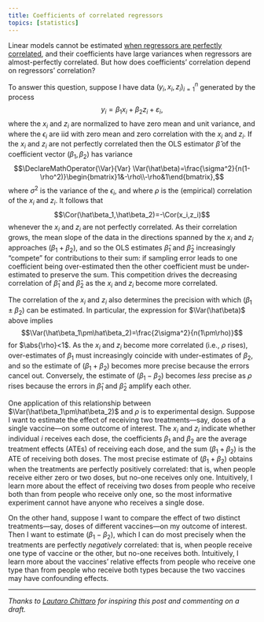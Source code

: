 ```yaml
---
title: Coefficients of correlated regressors
topics: [statistics]
---
```


Linear models cannot be estimated [when regressors are perfectly correlated](https://en.wikipedia.org/wiki/Multicollinearity), and their coefficients have large variances when regressors are almost-perfectly correlated.
But how does coefficients' correlation depend on regressors' correlation?

To answer this question, suppose I have data $(y_i,x_i,z_i)_{i=1}^n$ generated by the process
$$\newcommand{\abs}[1]{\lvert#1\rvert}
\DeclareMathOperator{\Cor}{Cor}
\DeclareMathOperator{\Cov}{Cov}
\DeclareMathOperator{\Var}{Var}
\renewcommand{\epsilon}{\varepsilon}
y_i=\beta_1x_i+\beta_2z_i+\epsilon_i,$$
where the $x_i$ and $z_i$ are normalized to have zero mean and unit variance, and where the $\epsilon_i$ are iid with zero mean and zero correlation with the $x_i$ and $z_i$.
If the $x_i$ and $z_i$ are not perfectly correlated then the OLS estimator $\hat\beta$ of the coefficient vector $(\beta_1,\beta_2)$ has variance
$$\DeclareMathOperator{\Var}{Var}
\Var(\hat\beta)=\frac{\sigma^2}{n(1-\rho^2)}\begin{bmatrix}1&-\rho\\-\rho&1\end{bmatrix},$$
where $\sigma^2$ is the variance of the $\epsilon_i$, and where $\rho$ is the (empirical) correlation of the $x_i$ and $z_i$.
It follows that
$$\Cor(\hat\beta_1,\hat\beta_2)=-\Cor(x_i,z_i)$$
whenever the $x_i$ and $z_i$ are not perfectly correlated.
As their correlation grows, the mean slope of the data in the directions spanned by the $x_i$ and $z_i$ approaches $(\beta_1+\beta_2)$, and so the OLS estimates $\hat\beta_1$ and $\hat\beta_2$ increasingly "compete" for contributions to their sum: if sampling error leads to one coefficient being over-estimated then the other coefficient must be under-estimated to preserve the sum.
This competition drives the decreasing correlation of $\hat\beta_1$ and $\hat\beta_2$ as the $x_i$ and $z_i$ become more correlated.

The correlation of the $x_i$ and $z_i$ also determines the precision with which $(\beta_1\pm\beta_2)$ can be estimated.
In particular, the expression for $\Var(\hat\beta)$ above implies
$$\Var(\hat\beta_1\pm\hat\beta_2)=\frac{2\sigma^2}{n(1\pm\rho)}$$
for $\abs{\rho}<1$.
As the $x_i$ and $z_i$ become more correlated (i.e., $\rho$ rises), over-estimates of $\beta_1$ must increasingly coincide with under-estimates of $\beta_2$, and so the estimate of $(\beta_1+\beta_2)$ becomes more precise because the errors cancel out.
Conversely, the estimate of $(\beta_1-\beta_2)$ becomes *less* precise as $\rho$ rises because the errors in $\hat\beta_1$ and $\hat\beta_2$ amplify each other.

One application of this relationship between $\Var(\hat\beta_1\pm\hat\beta_2)$ and $\rho$ is to experimental design.
Suppose I want to estimate the effect of receiving two treatments---say, doses of a single vaccine---on some outcome of interest.
The $x_i$ and $z_i$ indicate whether individual $i$ receives each dose, the coefficients $\beta_1$ and $\beta_2$ are the average treatment effects (ATEs) of receiving each dose, and the sum $(\beta_1+\beta_2)$ is the ATE of receiving both doses.
The most precise estimate of $(\beta_1+\beta_2)$ obtains when the treatments are perfectly positively correlated: that is, when people receive either zero or two doses, but no-one receives only one.
Intuitively, I learn more about the effect of receiving two doses from people who receive both than from people who receive only one, so the most informative experiment cannot have anyone who receives a single dose.

On the other hand, suppose I want to compare the effect of two distinct treatments---say, doses of different vaccines---on my outcome of interest.
Then I want to estimate $(\beta_1-\beta_2)$, which I can do most precisely when the treatments are perfectly *negatively* correlated: that is, when people receive one type of vaccine or the other, but no-one receives both.
Intuitively, I learn more about the vaccines' relative effects from people who receive one type than from people who receive both types because the two vaccines may have confounding effects.

---

*Thanks to [Lautaro Chittaro](https://chittaropeople.sites.stanford.edu) for inspiring this post and commenting on a draft.*
